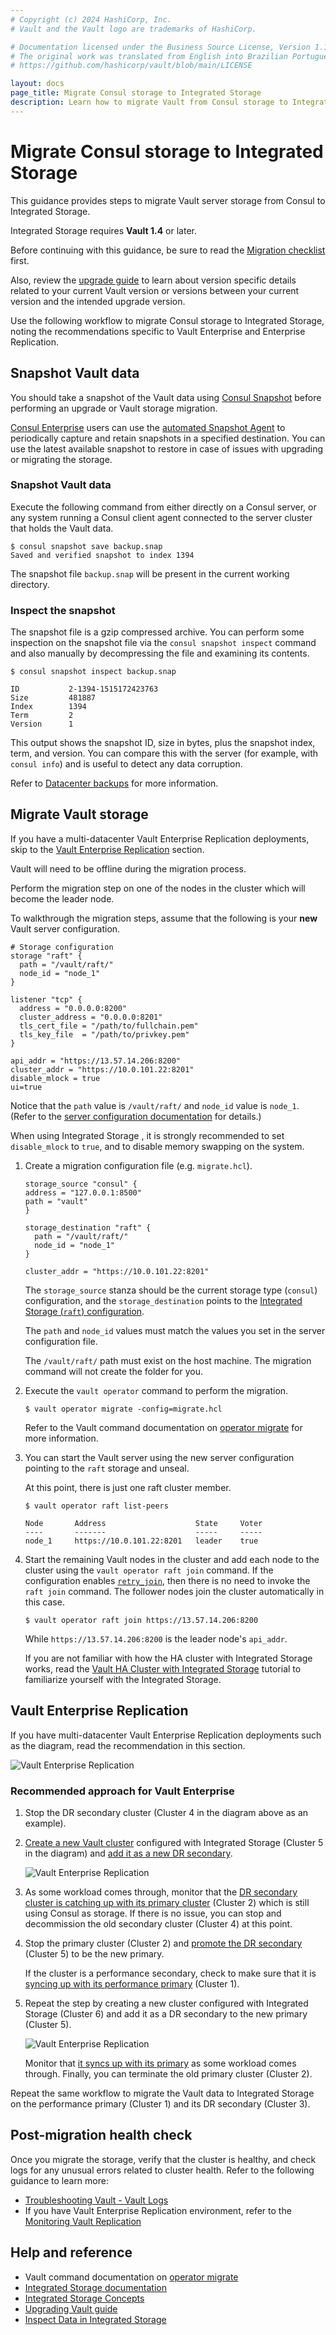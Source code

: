 ```yaml
---
# Copyright (c) 2024 HashiCorp, Inc.
# Vault and the Vault logo are trademarks of HashiCorp.

# Documentation licensed under the Business Source License, Version 1.1.
# The original work was translated from English into Brazilian Portuguese.
# https://github.com/hashicorp/vault/blob/main/LICENSE

layout: docs
page_title: Migrate Consul storage to Integrated Storage
description: Learn how to migrate Vault from Consul storage to Integrated Storage.
---
```


# Migrate Consul storage to Integrated Storage

This guidance provides steps to migrate Vault server storage from Consul to
Integrated Storage.

<Note>

Integrated Storage requires **Vault 1.4** or later.

</Note>

<Tip>

Before continuing with this guidance, be sure to read the [Migration checklist](/vault/docs/concepts/integrated-storage/migration-checklist)
first.

Also, review the [upgrade guide](/vault/docs/upgrading) to learn about version specific
details related to your current Vault version or versions between your current
version and the intended upgrade version.

</Tip>

Use the following workflow to migrate Consul storage to Integrated Storage,
noting the recommendations specific to Vault Enterprise and Enterprise Replication.

## Snapshot Vault data

You should take a snapshot of the Vault data using [Consul
Snapshot](/consul/commands/snapshot) before performing an upgrade or Vault
storage migration.

[Consul Enterprise](/consul/docs/enterprise) users can use the
[automated Snapshot Agent](/consul/commands/snapshot/agent) to
periodically capture and retain snapshots in a specified destination.
You can use the latest available snapshot to restore in case of issues
with upgrading or migrating the storage.

### Snapshot Vault data

Execute the following command from either directly on a Consul server, or
any system running a Consul client agent connected to the server cluster that
holds the Vault data.

```shell-session
$ consul snapshot save backup.snap
Saved and verified snapshot to index 1394
```

The snapshot file `backup.snap` will be present in the current working
directory.

### Inspect the snapshot

The snapshot file is a gzip compressed archive. You can perform some
inspection on the snapshot file via the `consul snapshot inspect`
command and also manually by decompressing the file and examining its contents.

```shell-session
$ consul snapshot inspect backup.snap

ID           2-1394-1515172423763
Size         481887
Index        1394
Term         2
Version      1
```

This output shows the snapshot ID, size in bytes, plus the snapshot index, term,
and version. You can compare this with the server (for example, with
`consul info`) and is useful to detect any data corruption.

<Note>

 Refer to [Datacenter backups](/consul/tutorials/production-deploy/backup-and-restore) for more information.

</Note>

## Migrate Vault storage

If you have a multi-datacenter Vault Enterprise Replication deployments, skip to
the [Vault Enterprise Replication](#vault-enterprise-replications) section.

<Note>

 Vault will need to be offline during the migration process.

</Note>

Perform the migration step on one of the nodes in the cluster which will become
the leader node.

To walkthrough the migration steps, assume that the following is your **new**
Vault server configuration.

```hcl
# Storage configuration
storage "raft" {
  path = "/vault/raft/"
  node_id = "node_1"
}

listener "tcp" {
  address = "0.0.0.0:8200"
  cluster_address = "0.0.0.0:8201"
  tls_cert_file = "/path/to/fullchain.pem"
  tls_key_file  = "/path/to/privkey.pem"
}

api_addr = "https://13.57.14.206:8200"
cluster_addr = "https://10.0.101.22:8201"
disable_mlock = true
ui=true
```

Notice that the `path` value is `/vault/raft/` and `node_id` value is
`node_1`. (Refer to the [server configuration documentation](/vault/docs/configuration/storage/raft)
for details.)

<Note>

 When using Integrated Storage , it is strongly recommended to
set `disable_mlock` to `true`, and to disable memory swapping on the system.

</Note>

1. Create a migration configuration file (e.g. `migrate.hcl`).

   ```hcl
   storage_source "consul" {
   address = "127.0.0.1:8500"
   path	= "vault"
   }

   storage_destination "raft" {
     path = "/vault/raft/"
     node_id = "node_1"
   }

   cluster_addr = "https://10.0.101.22:8201"
   ```

   The `storage_source` stanza should be the current storage type (`consul`)
   configuration, and the `storage_destination` points to the [Integrated Storage
   (`raft`)
   configuration](/vault/docs/configuration/storage/raft).

   The `path` and `node_id` values must match the values you set in the server
   configuration file.

   <Note>

   The `/vault/raft/` path must exist on the host machine. The
      migration command will not create the folder for you.

   </Note>

1. Execute the `vault operator` command to perform the migration.

   ```shell-session
   $ vault operator migrate -config=migrate.hcl
   ```

   Refer to the Vault command documentation on [operator
   migrate](/vault/docs/commands/operator/migrate#migrating-to-integrated-raft-storage)
   for more information.

1. You can start the Vault server using the new server configuration pointing to
   the `raft` storage and unseal.

   At this point, there is just one raft cluster member.

   ```shell-session
   $ vault operator raft list-peers

   Node       Address                    State     Voter
   ----       -------                    -----     -----
   node_1     https://10.0.101.22:8201   leader    true
   ```

1. Start the remaining Vault nodes in the cluster and add each node to the
   cluster using the `vault operator raft join` command. If the configuration
   enables [`retry_join`](/vault/docs/configuration/storage/raft#retry_join-stanza),
   then there is no need to invoke the `raft join` command. The follower
   nodes join the cluster automatically in this case.

   ```shell-session
   $ vault operator raft join https://13.57.14.206:8200
   ```

   While `https://13.57.14.206:8200` is the leader node's `api_addr`.

   If you are not familiar with how the HA cluster with Integrated Storage works,
   read the [Vault HA Cluster with Integrated
   Storage](/vault/tutorials/raft/raft-storage) tutorial to familiarize yourself with
   the Integrated Storage.

## Vault Enterprise Replication

If you have multi-datacenter Vault Enterprise Replication deployments such as
the diagram, read the recommendation in this section.

<ImageConfig hideBorder>

![Vault Enterprise Replication](/img/vault-ent-replication.png)

</ImageConfig>

### Recommended approach for Vault Enterprise

1. Stop the DR secondary cluster (Cluster 4 in the diagram above as an example).

1. [Create a new Vault cluster](/vault/tutorials/raft/raft-storage) configured with
   Integrated Storage (Cluster 5 in the diagram) and [add it as a new DR
   secondary](/vault/tutorials/enterprise/disaster-recovery#enable-dr-secondary-replication).

   <ImageConfig hideBorder>

   ![Vault Enterprise Replication](/img/vault-ent-replication-2.png)

   </ImageConfig>

1. As some workload comes through, monitor that the [DR secondary cluster is
   catching up with its primary
   cluster](/vault/tutorials/monitoring/monitor-replication#are-my-dr-clusters-in-sync)
   (Cluster 2) which is still using Consul as storage. If there is no
   issue, you can stop and decommission the old secondary cluster (Cluster 4) at this
   point.

1. Stop the primary cluster (Cluster 2) and [promote the DR
   secondary](/vault/tutorials/enterprise/disaster-recovery#promote-dr-secondary-to-primary)
   (Cluster 5) to be the new primary.

   If the cluster is a performance secondary, check to make sure that it is
   [syncing up with its performance
   primary](/vault/tutorials/monitoring/monitor-replication#are-my-performance-clusters-in-sync)
   (Cluster 1).

1. Repeat the step by creating a new cluster configured with Integrated Storage
   (Cluster 6) and add it as a DR secondary to the new primary (Cluster 5).

   <ImageConfig hideBorder>

   ![Vault Enterprise Replication](/img/vault-ent-replication-3.png)

   </ImageConfig>

   Monitor that [it syncs up with its
   primary](/vault/tutorials/monitoring/monitor-replication#are-my-dr-clusters-in-sync)
   as some workload comes through. Finally, you can terminate the old primary
   cluster (Cluster 2).

Repeat the same workflow to migrate the Vault data to Integrated Storage on the
performance primary (Cluster 1) and its DR secondary (Cluster 3).

## Post-migration health check

Once you migrate the storage, verify that the cluster is healthy, and check
logs for any unusual errors related to cluster health. Refer to the
following guidance to learn more:

- [Troubleshooting Vault - Vault Logs](/vault/tutorials/monitoring/troubleshooting-vault#vault-logs)
- If you have Vault Enterprise Replication environment, refer to the [Monitoring Vault Replication](/vault/tutorials/monitoring/monitor-replication)

## Help and reference

- Vault command documentation on [operator migrate](/vault/docs/commands/operator/migrate#migrating-to-integrated-raft-storage)
- [Integrated Storage documentation](/vault/docs/internals/integrated-storage)
- [Integrated Storage Concepts](/vault/docs/concepts/integrated-storage)
- [Upgrading Vault guide](/vault/docs/upgrading)
- [Inspect Data in Integrated Storage](/vault/tutorials/monitoring/inspect-data-integrated-storage)
